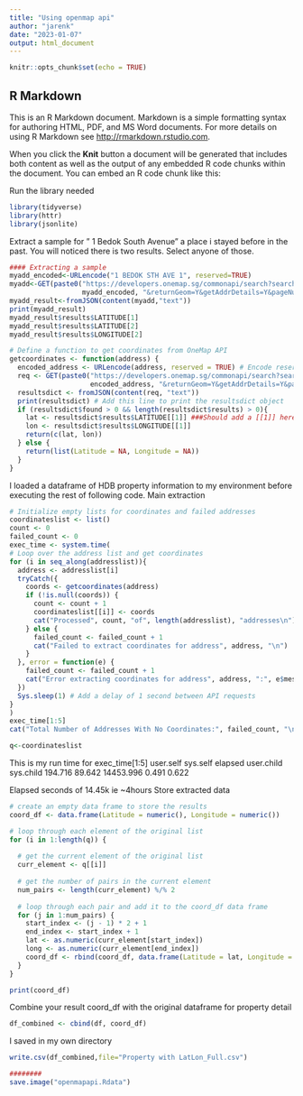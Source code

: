 ```yaml
---
title: "Using openmap api"
author: "jarenk"
date: "2023-01-07"
output: html_document
---
```


```r
knitr::opts_chunk$set(echo = TRUE)
```

## R Markdown

This is an R Markdown document. Markdown is a simple formatting syntax for authoring HTML, PDF, and MS Word documents. For more details on using R Markdown see <http://rmarkdown.rstudio.com>.

When you click the **Knit** button a document will be generated that includes both content as well as the output of any embedded R code chunks within the document. You can embed an R code chunk like this:

Run the library needed
```r
library(tidyverse)
library(httr)
library(jsonlite)
```

Extract a sample for " 1 Bedok South Avenue" a place i stayed before in the past.
You will noticed there is two results. Select anyone of those.

```r
#### Extracting a sample
myadd_encoded<-URLencode("1 BEDOK STH AVE 1", reserved=TRUE)
myadd<-GET(paste0("https://developers.onemap.sg/commonapi/search?searchVal=", 
                  myadd_encoded, "&returnGeom=Y&getAddrDetails=Y&pageNum=1"))
myadd_result<-fromJSON(content(myadd,"text"))
print(myadd_result)
myadd_result$results$LATITUDE[1]
myadd_result$results$LATITUDE[2]
myadd_result$results$LONGITUDE[2]
```

```r
# Define a function to get coordinates from OneMap API
getcoordinates <- function(address) {
  encoded_address <- URLencode(address, reserved = TRUE) # Encode reserved characters)
  req <- GET(paste0("https://developers.onemap.sg/commonapi/search?searchVal=", 
                    encoded_address, "&returnGeom=Y&getAddrDetails=Y&pageNum=1"))
  resultsdict <- fromJSON(content(req, "text"))
  print(resultsdict) # Add this line to print the resultsdict object
  if (resultsdict$found > 0 && length(resultsdict$results) > 0){
    lat <- resultsdict$results$LATITUDE[[1]] ###Should add a [[1]] here to get firstly appeared data as some data throws out multiple lat lon, example 1 Beach Road
    lon <- resultsdict$results$LONGITUDE[[1]]
    return(c(lat, lon))
  } else {
    return(list(Latitude = NA, Longitude = NA))
  }
}
```

I loaded a dataframe of HDB property information to my environment before executing the rest of following code.
Main extraction
```r
# Initialize empty lists for coordinates and failed addresses
coordinateslist <- list()
count <- 0
failed_count <- 0
exec_time <- system.time(
# Loop over the address list and get coordinates
for (i in seq_along(addresslist)){
  address <- addresslist[i]
  tryCatch({
    coords <- getcoordinates(address)
    if (!is.null(coords)) {
      count <- count + 1
      coordinateslist[[i]] <- coords
      cat("Processed", count, "of", length(addresslist), "addresses\n")
    } else {
      failed_count <- failed_count + 1
      cat("Failed to extract coordinates for address", address, "\n")
    }
  }, error = function(e) {
    failed_count <- failed_count + 1
    cat("Error extracting coordinates for address", address, ":", e$message, "\n")
  })
  Sys.sleep(1) # Add a delay of 1 second between API requests
}
)
exec_time[1:5]
cat("Total Number of Addresses With No Coordinates:", failed_count, "\n")

q<-coordinateslist

```

This is my run time for exec_time[1:5]
 user.self   sys.self    elapsed user.child  sys.child 
   194.716     89.642  14453.996      0.491      0.622
   
   Elapsed seconds of 14.45k ie ~4hours
Store extracted data

```r
# create an empty data frame to store the results
coord_df <- data.frame(Latitude = numeric(), Longitude = numeric())

# loop through each element of the original list
for (i in 1:length(q)) {
  
  # get the current element of the original list
  curr_element <- q[[i]]
  
  # get the number of pairs in the current element
  num_pairs <- length(curr_element) %/% 2
  
  # loop through each pair and add it to the coord_df data frame
  for (j in 1:num_pairs) {
    start_index <- (j - 1) * 2 + 1
    end_index <- start_index + 1
    lat <- as.numeric(curr_element[start_index])
    long <- as.numeric(curr_element[end_index])
    coord_df <- rbind(coord_df, data.frame(Latitude = lat, Longitude = long))
  }
}

print(coord_df)

```

Combine your result coord_df with the original dataframe for property detail
```r
df_combined <- cbind(df, coord_df)
```

I saved in my own directory
```r
write.csv(df_combined,file="Property with LatLon_Full.csv")

########
save.image("openmapapi.Rdata")
```

